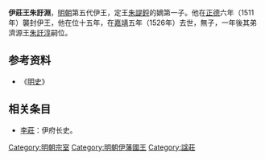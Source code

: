 {{expand|time=2009-07-27T03:04:39+00:00}}
'''伊莊王朱訏淵'''{{BD|1478年||1526年|catIdx=Z朱}}，[[明朝|明朝]]第五代伊王，定王[[朱諟鋝|朱諟鋝]]的嫡第一子。他在[[正德_(明朝)|正德]]六年（1511年）襲封伊王，他在位十五年，在[[嘉靖|嘉靖]]五年（1526年）去世，無子，一年後其弟濟源王[[朱訏淳|朱訏淳]]嗣位。

==参考资料==
*《[[明史|明史]]》

==相关条目==
*[[李莊_(正德進士)|李莊]]：伊府长史。


{{s-start}}
{{s-before|父定王[[朱諟鋝|朱諟鋝]]}}
{{s-ttl|title=[[明朝藩王列表_(伊王系)|明伊國國王]]|years=1511年－1526年}}
{{s-after|弟敬王[[朱訏淳|朱訏淳]]}}
{{end}}
[[Category:明朝宗室|Category:明朝宗室]]
[[Category:明朝伊藩國王|Category:明朝伊藩國王]]
[[Category:諡莊|Category:諡莊]]